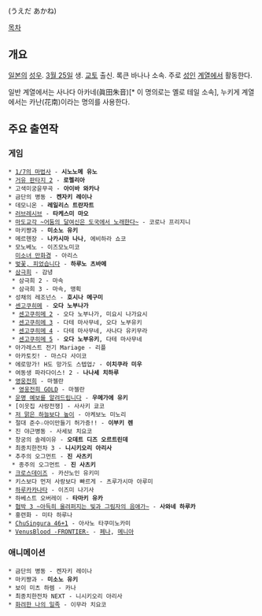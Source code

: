 {{{+1 上田朱音 }}} (うえだ あかね)

[[목차]]

== 개요 ==
[[일본]]의 [[성우]]. [[3월 25일]] 생. [[교토]] 출신. 록큰 바나나 소속. 주로 [[에로게|성인]] [[야애니|계열]]에서 활동한다. 

일반 계열에서는 사나다 아카네(眞田朱音)[* 이 명의로는 옐로 테일 소속], 누키게 계열에서는 카난(花南)이라는 명의를 사용한다.

== 주요 출연작 ==
=== 게임 ===
 * [[1/7의 마법사]] - '''시노노메 유노'''
 * [[거유 판타지 2]] - '''로렐리아'''
 * 고색미궁윤무곡 - '''아이바 와카나'''
 * 금단의 병동 - '''켄자키 레이나'''
 * 데모니온 - '''레일리스 트란자트'''
 * [[러브레시브]] - '''타케스미 마오'''
 * [[마도교각 ~어둠의 달여신은 도국에서 노래한다~]] - 코로나 프리지니
 * 마키쨩과 - '''미소노 유키'''
 * 메르헨장 - '''나카시마 나나''', 에비하라 쇼코
 * 모노베노 - 이즈모노미코
   [[미소녀 만화경]] - 아리스
 * [[벚꽃, 피었습니다]] - '''하루노 츠바메'''
 * [[삼극희]] - 감녕
  * 삼극희 2 - 마속
  * 삼극희 3 - 마속, 맹획
 * 성채의 레조넌스 - '''호시나 메구미'''
 * [[센고쿠히메]] - '''오다 노부나가'''
  * [[센고쿠히메 2]] - 오다 노부나가, 미요시 나가요시
  * [[센고쿠히메 3]] - 다테 마사무네, 오다 노부유키
  * [[센고쿠히메 4]] - 다테 마사무네, 사나다 유키무라
  * [[센고쿠히메 5]] - '''오다 노부유키''', 다테 마사무네
 * 아가레스트 전기 Mariage - 리플
 * 아카토킷! - 마스다 사이코
 * 에로망가! H도 망가도 스텝업♪ - '''이치쿠라 미우'''
 * 여동생 파라다이스! 2 - '''나나세 치하루'''
 * [[영웅전희]] - 마젤란
  * [[영웅전희 GOLD]] - 마젤란
 * [[운명 예보를 알려드립니다]] - '''우메가에 유키'''
 * [이웃집 사랑전쟁] - 사사키 쿄코
 * [[저 맑은 하늘보다 높이]] - 아케보노 미노리
 * 절대 준수☆아이만들기 허가증!! - '''이부키 렌'''
 * 진 야근병동 - 사세보 치요코
 * 창궁의 솔레이유 - '''오데트 디즈 오르트린데'''
 * 최종치한전차 3 - '''니시키오리 아리사'''
 * 추주의 오그먼트 - '''진 사츠키'''
  * 종주의 오그먼트 - '''진 사츠키'''
 * [[크로스데이즈]] - 카산노인 유키미
 * 키스보다 먼저 사랑보다 빠르게 - 츠루가시마 아루미
 * [[하루카카나타]] - 이즈미 나기사
 * 하베스트 오버레이 - '''타마키 유카'''
 * [[협박 3 ~아득히 울려퍼지는 빛과 그림자의 음애가~]] - '''사와네 하루카'''
 * 홍련화 - 미타 하루나
 * [[ChuSingura 46+1]] - 아사노 타쿠미노카미
 * [[VenusBlood -FRONTIER-]] - [[VenusBlood -FRONTIER-#s-3.1.3|페나]], [[VenusBlood -FRONTIER-#s-3.3.2|메니아]]

=== 애니메이션 ===
 * 금단의 병동 - 켄자키 레이나
 * 마키쨩과 - '''미소노 유키'''
 * 보이 미츠 하렘 - 카나
 * 최종치한전차 NEXT - 니시키오리 아리사
 * [[화려한 나의 일족]] - 이무라 치요코
